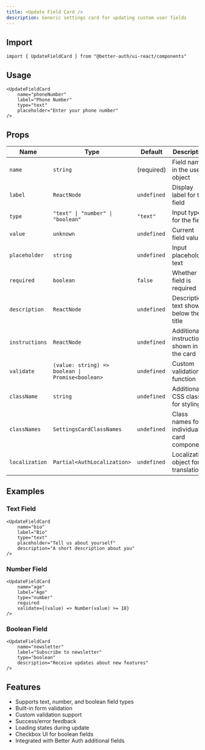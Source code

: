 ```yaml
---
title: <Update Field Card />
description: Generic settings card for updating custom user fields
---
```


## Import

```tsx
import { UpdateFieldCard } from "@better-auth/ui-react/components"
```

## Usage

```tsx
<UpdateFieldCard 
    name="phoneNumber"
    label="Phone Number"
    type="text"
    placeholder="Enter your phone number"
/>
```

## Props

| Name           | Type                                    | Default     | Description                                    |
|----------------|-----------------------------------------|-------------|------------------------------------------------|
| `name`         | `string`                                | (required)  | Field name in the user object                  |
| `label`        | `ReactNode`                             | `undefined` | Display label for the field                    |
| `type`         | `"text" \| "number" \| "boolean"`       | `"text"`    | Input type for the field                       |
| `value`        | `unknown`                               | `undefined` | Current field value                            |
| `placeholder`  | `string`                                | `undefined` | Input placeholder text                         |
| `required`     | `boolean`                               | `false`     | Whether the field is required                  |
| `description`  | `ReactNode`                             | `undefined` | Description text shown below the title         |
| `instructions` | `ReactNode`                             | `undefined` | Additional instructions shown in the card      |
| `validate`     | `(value: string) => boolean \| Promise<boolean>` | `undefined` | Custom validation function         |
| `className`    | `string`                                | `undefined` | Additional CSS classes for styling             |
| `classNames`   | `SettingsCardClassNames`                | `undefined` | Class names for individual card components     |
| `localization` | `Partial<AuthLocalization>`             | `undefined` | Localization object for translations           |

## Examples

### Text Field

```tsx
<UpdateFieldCard 
    name="bio"
    label="Bio"
    type="text"
    placeholder="Tell us about yourself"
    description="A short description about you"
/>
```

### Number Field

```tsx
<UpdateFieldCard 
    name="age"
    label="Age"
    type="number"
    required
    validate={(value) => Number(value) >= 18}
/>
```

### Boolean Field

```tsx
<UpdateFieldCard 
    name="newsletter"
    label="Subscribe to newsletter"
    type="boolean"
    description="Receive updates about new features"
/>
```

## Features

- Supports text, number, and boolean field types
- Built-in form validation
- Custom validation support
- Success/error feedback
- Loading states during update
- Checkbox UI for boolean fields
- Integrated with Better Auth additional fields 